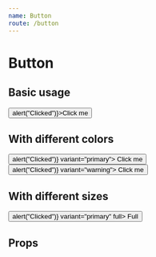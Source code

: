 ```yaml
---
name: Button
route: /button
---
```



# Button

## Basic usage

<Playground>
	<Button onClick={() => alert("Clicked")}>Click me</Button>
</Playground>

## With different colors

<Playground>
	<Button onClick={() => alert("Clicked")} variant="primary">
		Click me
	</Button>
	<Button onClick={() => alert("Clicked")} variant="warning">
		Click me
	</Button>
</Playground>

## With different sizes

<Playground>
	<Button onClick={() => alert("Clicked")} variant="primary" full>
		Full
	</Button>
</Playground>

## Props

<PropsTable of={Button} />
